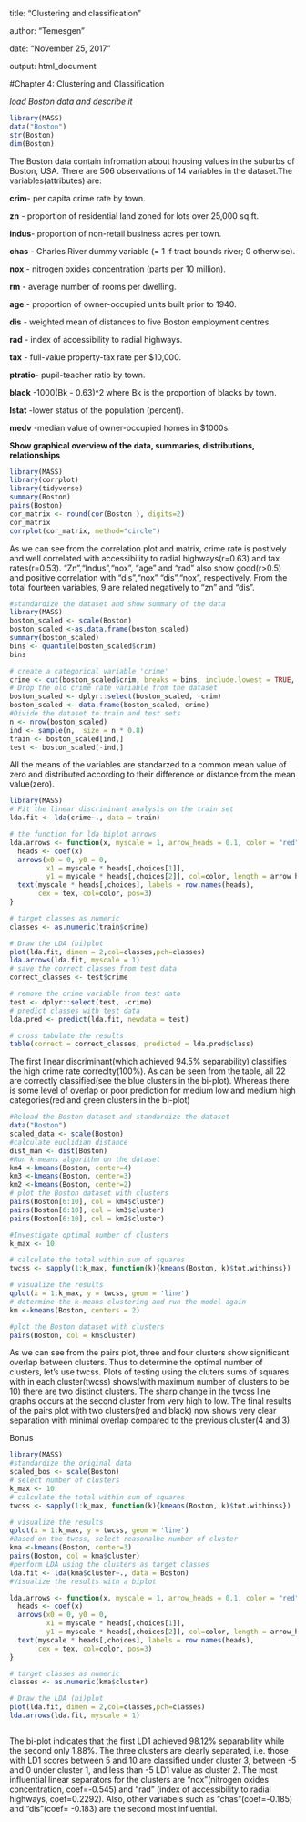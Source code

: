 title: "Clustering and classification"

author: "Temesgen"

date: "November 25, 2017"

output: html_document

#Chapter 4: Clustering and Classification

*load Boston data and describe it*

```r
library(MASS)
data("Boston")
str(Boston)
dim(Boston)
```
The Boston data contain infromation about housing values in the suburbs of Boston, USA. There are 506 observations of 14 variables in the dataset.The variables(attributes) are:

**crim**- per capita crime rate by town.

**zn** - proportion of residential land zoned for lots over 25,000 sq.ft.

**indus**- proportion of non-retail business acres per town.

**chas** - Charles River dummy variable (= 1 if tract bounds river; 0 otherwise).

**nox**  - nitrogen oxides concentration (parts per 10 million).

**rm**   - average number of rooms per dwelling.

**age**  - proportion of owner-occupied units built prior to 1940.

**dis**  - weighted mean of distances to five Boston employment centres.

**rad**  - index of accessibility to radial highways.

**tax**  - full-value property-tax rate per \$10,000.

**ptratio**- pupil-teacher ratio by town.

**black** -1000(Bk - 0.63)^2 where Bk is the proportion of blacks by town.

**lstat** -lower status of the population (percent).

**medv**  -median value of owner-occupied homes in \$1000s.


**Show graphical overview of the data, summaries, distributions, relationships**

```r
library(MASS)
library(corrplot)
library(tidyverse)
summary(Boston)
pairs(Boston)
cor_matrix <- round(cor(Boston ), digits=2)
cor_matrix
corrplot(cor_matrix, method="circle")
```

As we can see from the correlation plot and matrix, crime rate is postively and well correlated with accessibility to radial highways(r=0.63) and tax rates(r=0.53). "Zn","Indus","nox", "age" and "rad" also show good(r>0.5) and positive correlation with "dis","nox" "dis","nox", respectively. From  the total fourteen variables, 9 are related negatively to "zn" and "dis".


```r
#standardize the dataset and show summary of the data
library(MASS)
boston_scaled <- scale(Boston)
boston_scaled <-as.data.frame(boston_scaled)
summary(boston_scaled)
bins <- quantile(boston_scaled$crim)
bins

# create a categorical variable 'crime'
crime <- cut(boston_scaled$crim, breaks = bins, include.lowest = TRUE, label=c("low","med_low","med_high","high"))
# Drop the old crime rate variable from the dataset
boston_scaled <- dplyr::select(boston_scaled, -crim)
boston_scaled <- data.frame(boston_scaled, crime)
#Divide the dataset to train and test sets
n <- nrow(boston_scaled)
ind <- sample(n,  size = n * 0.8)
train <- boston_scaled[ind,]
test <- boston_scaled[-ind,]

```

All the means of the variables are standarzed to a common mean value of zero and distributed according to their difference or distance from the mean value(zero). 

```r
library(MASS)
# Fit the linear discriminant analysis on the train set
lda.fit <- lda(crime~., data = train)

# the function for lda biplot arrows
lda.arrows <- function(x, myscale = 1, arrow_heads = 0.1, color = "red", tex = 0.75, choices = c(1,2)){
  heads <- coef(x)
  arrows(x0 = 0, y0 = 0, 
         x1 = myscale * heads[,choices[1]], 
         y1 = myscale * heads[,choices[2]], col=color, length = arrow_heads)
  text(myscale * heads[,choices], labels = row.names(heads), 
       cex = tex, col=color, pos=3)
}

# target classes as numeric
classes <- as.numeric(train$crime)

# Draw the LDA (bi)plot
plot(lda.fit, dimen = 2,col=classes,pch=classes)
lda.arrows(lda.fit, myscale = 1)
# save the correct classes from test data
correct_classes <- test$crime

# remove the crime variable from test data
test <- dplyr::select(test, -crime)
# predict classes with test data
lda.pred <- predict(lda.fit, newdata = test)

# cross tabulate the results
table(correct = correct_classes, predicted = lda.pred$class)

```

The first linear discriminant(which achieved 94.5%  separability)  classifies the high crime rate correclty(100%). As can be seen from the table, all 22 are correctly classified(see the blue clusters in the bi-plot). Whereas there is some level of overlap or poor prediction for medium low and medium high categories(red and green clusters in the bi-plot)

```r
#Reload the Boston dataset and standardize the dataset
data("Boston")
scaled_data <- scale(Boston)
#calculate euclidian distance
dist_man <- dist(Boston)
#Run k-means algorithm on the dataset
km4 <-kmeans(Boston, center=4)
km3 <-kmeans(Boston, center=3)
km2 <-kmeans(Boston, center=2)
# plot the Boston dataset with clusters
pairs(Boston[6:10], col = km4$cluster)
pairs(Boston[6:10], col = km3$cluster)
pairs(Boston[6:10], col = km2$cluster)

#Investigate optimal number of clusters
k_max <- 10

# calculate the total within sum of squares
twcss <- sapply(1:k_max, function(k){kmeans(Boston, k)$tot.withinss})

# visualize the results
qplot(x = 1:k_max, y = twcss, geom = 'line')
# determine the k-means clustering and run the model again
km <-kmeans(Boston, centers = 2)

#plot the Boston dataset with clusters
pairs(Boston, col = km$cluster)
```

As we can see from the pairs plot, three and four clusters show significant overlap between clusters. Thus to determine the optimal number of clusters, let's use twcss. Plots of testing using the cluters sums of squares with in each cluster(twcss) shows(with maximum number of clusters to be 10) there are two distinct clusters. The sharp change in the twcss line graphs occurs at the second cluster from very high to low. The final results of the pairs plot with two clusters(red and black) now shows very clear separation with minimal overlap compared to the previous cluster(4 and 3).


Bonus

```r
library(MASS)
#standardize the original data
scaled_bos <- scale(Boston)
# select number of clusters
k_max <- 10
# calculate the total within sum of squares
twcss <- sapply(1:k_max, function(k){kmeans(Boston, k)$tot.withinss})

# visualize the results
qplot(x = 1:k_max, y = twcss, geom = 'line')
#Based on the twcss, select reasonalbe number of cluster
kma <-kmeans(Boston, center=3)
pairs(Boston, col = kma$cluster)
#perform LDA using the clusters as target classes
lda.fit <- lda(kma$cluster~., data = Boston)
#Visualize the results with a biplot

lda.arrows <- function(x, myscale = 1, arrow_heads = 0.1, color = "red", tex = 0.75, choices = c(1,2)){
  heads <- coef(x)
  arrows(x0 = 0, y0 = 0, 
         x1 = myscale * heads[,choices[1]], 
         y1 = myscale * heads[,choices[2]], col=color, length = arrow_heads)
  text(myscale * heads[,choices], labels = row.names(heads), 
       cex = tex, col=color, pos=3)
}

# target classes as numeric
classes <- as.numeric(kma$cluster)

# Draw the LDA (bi)plot
plot(lda.fit, dimen = 2,col=classes,pch=classes)
lda.arrows(lda.fit, myscale = 1)



```

The bi-plot indicates that the first LD1 achieved 98.12% separability while the second only 1.88%. The three clusters are clearly separated, i.e. those with LD1 scores between 5 and 10 are classified under cluster 3, between -5 and 0 under cluster 1, and less than -5 LD1 value as cluster 2. The most influential linear separators for the clusters are "nox"(nitrogen oxides concentration, coef=-0.545) and "rad" (index of accessibility to radial highways, coef=0.2292). Also, other variabels such as "chas"(coef=-0.185) and "dis"(coef= -0.183) are the second most influential.






